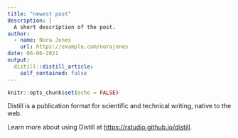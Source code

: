 ```yaml
---
title: "newest post"
description: |
  A short description of the post.
author:
  - name: Nora Jones
    url: https://example.com/norajones
date: 06-06-2021
output:
  distill::distill_article:
    self_contained: false
---
```



```r
knitr::opts_chunk$set(echo = FALSE)
```

Distill is a publication format for scientific and technical writing, native to the web.

Learn more about using Distill at <https://rstudio.github.io/distill>.


